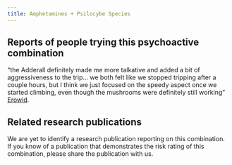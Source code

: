 ---
title: Amphetamines + Psilocybe Species
---
## Reports of people trying this psychoactive combination

“the Adderall definitely made me more talkative and added a bit of aggressiveness to the trip… we both felt like we stopped tripping after a couple hours, but I think we just focused on the speedy aspect once we started climbing, even though the mushrooms were definitely still working” [Erowid](https://erowid.org/experiences/exp.php?ID=26865).


## Related research publications

We are yet to identify a research publication reporting on this combination. If you know of a publication that demonstrates the risk rating of this combination, please share the publication with us.


